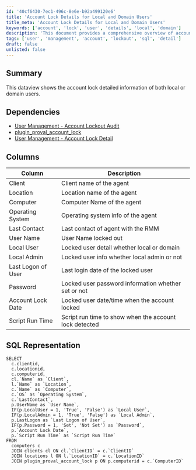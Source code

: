 ```yaml
---
id: '40cf6430-7ec1-496c-8e6e-b92a499120e6'
title: 'Account Lock Details for Local and Domain Users'
title_meta: 'Account Lock Details for Local and Domain Users'
keywords: ['account', 'lock', 'user', 'details', 'local', 'domain']
description: 'This document provides a comprehensive overview of account lock details for both local and domain users, including SQL representation and relevant dependencies for effective user management.'
tags: ['user', 'management', 'account', 'lockout', 'sql', 'detail']
draft: false
unlisted: false
---
```

## Summary

This dataview shows the account lock detailed information of both local or domain users.

## Dependencies

- [User Management - Account Lockout Audit](https://proval.itglue.com/DOC-5078775-10219462)
- [plugin_proval_account_lock](https://proval.itglue.com/DOC-5078775-10220562)
- [User Management - Account Lock Detail](https://proval.itglue.com/DOC-5078775-10220563)

## Columns

| Column             | Description                                            |
| ------------------ | ------------------------------------------------------ |
| Client             | Client name of the agent                               |
| Location           | Location name of the agent                             |
| Computer           | Computer Name of the agent                             |
| Operating System   | Operating system info of the agent                     |
| Last Contact       | Last contact of agent with the RMM                     |
| User Name          | User Name locked out                                   |
| Local User         | Locked user detail whether local or domain             |
| Local Admin        | Locked user info whether local admin or not            |
| Last Logon of User | Last login date of the locked user                     |
| Password           | Locked user password information whether set or not    |
| Account Lock Date  | Locked user date/time when the account locked          |
| Script Run Time    | Script run time to show when the account lock detected |

## SQL Representation

```
SELECT 
  c.clientid, 
  c.locationid, 
  c.computerid, 
  cl.`Name` as `Client`, 
  l.`Name` as `Location`, 
  c.`Name` as `Computer`, 
  c.`OS` as `Operating System`, 
  c.`LastContact`, 
  p.UserName as `User Name`, 
  IF(p.LocalUser = 1, 'True', 'False') as `Local User`, 
  IF(p.LocalAdmin = 1, 'True', 'False') as `Local Admin`, 
  p.LastLogon as `Last Logon of User`, 
  IF(p.Password = 1, 'Set', 'Not Set') as `Password`, 
  p.`Account Lock Date`, 
  p.`Script Run Time` as `Script Run Time` 
FROM 
  computers c 
  JOIN clients cl ON cl.`ClientID` = c.`ClientID` 
  JOIN locations l ON l.`LocationID` = c.`LocationID` 
  JOIN plugin_proval_account_lock p ON p.computerid = c.`ComputerID`
```












